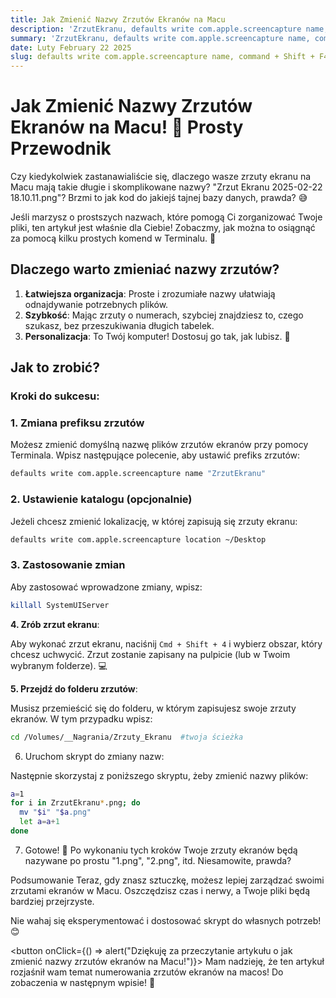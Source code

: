 ```yaml
---
title: Jak Zmienić Nazwy Zrzutów Ekranów na Macu
description: 'ZrzutEkranu, defaults write com.apple.screencapture name, command + Shift + F4'
summary: 'ZrzutEkranu, defaults write com.apple.screencapture name, command + Shift + F4'
date: Luty February 22 2025
slug: defaults write com.apple.screencapture name, command + Shift + F4
---
```


# Jak Zmienić Nazwy Zrzutów Ekranów na Macu! 🌟 Prosty Przewodnik

Czy kiedykolwiek zastanawialiście się, dlaczego wasze zrzuty ekranu na Macu mają takie długie i skomplikowane nazwy? "Zrzut Ekranu 2025-02-22 18.10.11.png"? Brzmi to jak kod do jakiejś tajnej bazy danych, prawda? 😅 

Jeśli marzysz o prostszych nazwach, które pomogą Ci zorganizować Twoje pliki, ten artykuł jest właśnie dla Ciebie! Zobaczmy, jak można to osiągnąć za pomocą kilku prostych komend w Terminalu. 🚀

## Dlaczego warto zmieniać nazwy zrzutów?

1. **Łatwiejsza organizacja**: Proste i zrozumiałe nazwy ułatwiają odnajdywanie potrzebnych plików.
2. **Szybkość**: Mając zrzuty o numerach, szybciej znajdziesz to, czego szukasz, bez przeszukiwania długich tabelek.
3. **Personalizacja**: To Twój komputer! Dostosuj go tak, jak lubisz. 🎨

## Jak to zrobić?

### Kroki do sukcesu:

### 1. Zmiana prefiksu zrzutów

Możesz zmienić domyślną nazwę plików zrzutów ekranów przy pomocy Terminala. Wpisz następujące polecenie, aby ustawić prefiks zrzutów:

```bash
defaults write com.apple.screencapture name "ZrzutEkranu"
```

### 2. Ustawienie katalogu (opcjonalnie)
Jeżeli chcesz zmienić lokalizację, w której zapisują się zrzuty ekranu:

```bash
defaults write com.apple.screencapture location ~/Desktop
```

### 3. Zastosowanie zmian
Aby zastosować wprowadzone zmiany, wpisz:

```bash
killall SystemUIServer
```

**4. Zrób zrzut ekranu**:

Aby wykonać zrzut ekranu, naciśnij `Cmd + Shift + 4` i wybierz obszar, który chcesz uchwycić. Zrzut zostanie zapisany na pulpicie (lub w Twoim wybranym folderze). 💻

**5. Przejdź do folderu zrzutów**:

Musisz przemieścić się do folderu, w którym zapisujesz swoje zrzuty ekranów. W tym przypadku wpisz:

```bash
cd /Volumes/__Nagrania/Zrzuty_Ekranu  #twoja ścieżka
```

6. Uruchom skrypt do zmiany nazw:

Następnie skorzystaj z poniższego skryptu, żeby zmienić nazwy plików:

```bash
a=1
for i in ZrzutEkranu*.png; do
  mv "$i" "$a.png"
  let a=a+1
done
```

7. Gotowe! 🎉
Po wykonaniu tych kroków Twoje zrzuty ekranów będą nazywane po prostu "1.png", "2.png", itd. Niesamowite, prawda?

Podsumowanie
Teraz, gdy znasz sztuczkę, możesz lepiej zarządzać swoimi zrzutami ekranów w Macu. Oszczędzisz czas i nerwy, a Twoje pliki będą bardziej przejrzyste. 

Nie wahaj się eksperymentować i dostosować skrypt do własnych potrzeb! 😊



<button onClick={() => alert("Dziękuję za przeczytanie artykułu o jak zmienić nazwy zrzutów ekranów na Macu!")}>
  Mam nadzieję, że ten artykuł rozjaśnił wam temat numerowania zrzutów ekranów na macos! Do zobaczenia w następnym wpisie! 🌈
</button>